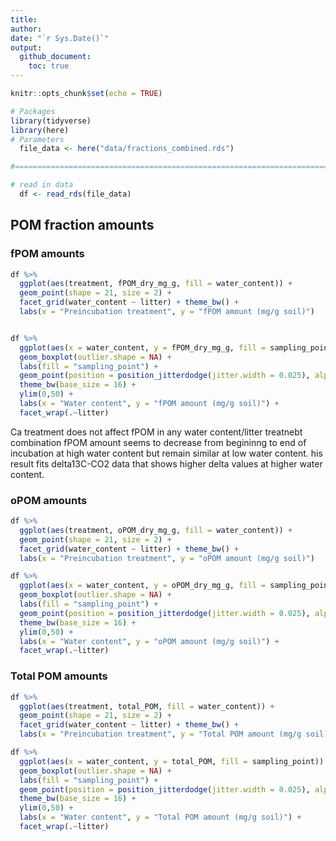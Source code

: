 ```yaml
---
title: 
author: 
date: "`r Sys.Date()`"
output: 
  github_document:
    toc: true
---
```


```r
knitr::opts_chunk$set(echo = TRUE)
```

```r
# Packages
library(tidyverse)
library(here)
# Parameters
  file_data <- here("data/fractions_combined.rds")

#===============================================================================

# read in data
  df <- read_rds(file_data) 

```

## POM fraction amounts

### fPOM amounts
```r
df %>% 
  ggplot(aes(treatment, fPOM_dry_mg_g, fill = water_content)) + 
  geom_point(shape = 21, size = 2) + 
  facet_grid(water_content ~ litter) + theme_bw() +
  labs(x = "Preincubation treatment", y = "fPOM amount (mg/g soil)") 


df %>% 
  ggplot(aes(x = water_content, y = fPOM_dry_mg_g, fill = sampling_point)) +
  geom_boxplot(outlier.shape = NA) + 
  labs(fill = "sampling_point") + 
  geom_point(position = position_jitterdodge(jitter.width = 0.025), alpha = 0.3, size = 2) +
  theme_bw(base_size = 16) + 
  ylim(0,50) + 
  labs(x = "Water content", y = "fPOM amount (mg/g soil)") +
  facet_wrap(.~litter)
```

Ca treatment does not affect fPOM in any water content/litter treatnebt combination 
fPOM amount seems to decrease from begininng to end of incubation at high water content but remain similar at low water content. 
his result fits delta13C-CO2 data that shows higher delta values at higher water content.


### oPOM amounts 
```r
df %>% 
  ggplot(aes(treatment, oPOM_dry_mg_g, fill = water_content)) + 
  geom_point(shape = 21, size = 2) + 
  facet_grid(water_content ~ litter) + theme_bw() +
  labs(x = "Preincubation treatment", y = "oPOM amount (mg/g soil)") 

df %>% 
  ggplot(aes(x = water_content, y = oPOM_dry_mg_g, fill = sampling_point)) +
  geom_boxplot(outlier.shape = NA) + 
  labs(fill = "sampling_point") + 
  geom_point(position = position_jitterdodge(jitter.width = 0.025), alpha = 0.3, size = 2) +
  theme_bw(base_size = 16) + 
  ylim(0,50) + 
  labs(x = "Water content", y = "oPOM amount (mg/g soil)") +
  facet_wrap(.~litter)
```


### Total POM amounts

```r
df %>% 
  ggplot(aes(treatment, total_POM, fill = water_content)) + 
  geom_point(shape = 21, size = 2) + 
  facet_grid(water_content ~ litter) + theme_bw() +
  labs(x = "Preincubation treatment", y = "Total POM amount (mg/g soil)") 

df %>% 
  ggplot(aes(x = water_content, y = total_POM, fill = sampling_point)) +
  geom_boxplot(outlier.shape = NA) + 
  labs(fill = "sampling_point") + 
  geom_point(position = position_jitterdodge(jitter.width = 0.025), alpha = 0.3, size = 2) +
  theme_bw(base_size = 16) + 
  ylim(0,50) + 
  labs(x = "Water content", y = "Total POM amount (mg/g soil)") +
  facet_wrap(.~litter)
```
